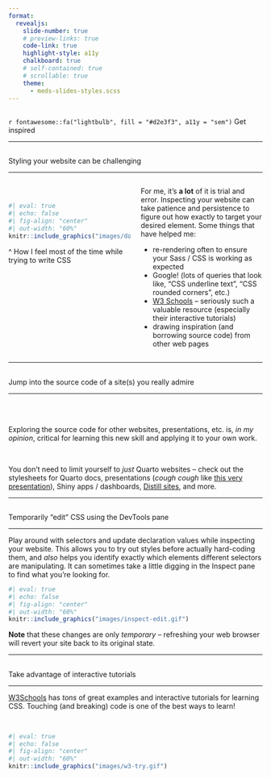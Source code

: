 ```yaml
---
format: 
  revealjs:
    slide-number: true
    # preview-links: true
    code-link: true
    highlight-style: a11y
    chalkboard: true
    # self-contained: true
    # scrollable: true
    theme: 
      - meds-slides-styles.scss
---
```


##  {#get-inspired data-menu-title="Get inspired" background="#053660"}

<div class="page-center">
<div class="custom-subtitle">`r fontawesome::fa("lightbulb", fill = "#d2e3f3", a11y = "sem")` Get inspired</div>
</div>

---

##  {#styling-challenges data-menu-title="Styling = lots of trial & error"}

[Styling your website can be challenging]{.slide-title}

<hr>

:::: {.columns}

::: {.column width="50%"}

<br>

```r
#| eval: true 
#| echo: false
#| fig-align: "center"
#| out-width: "60%" 
knitr::include_graphics("images/dont-know.gif")
```

::: {.body-text-s .gray-text .center-text .topbr}
^ How I feel most of the time while trying to write CSS
:::

:::

::: {.column width="50%"}

::: {.body-text}
For me, it’s **a lot** of it is trial and error. Inspecting your website can take patience and persistence to figure out how exactly to target your desired element. Some things that have helped me:
<!-- ...and honestly, ***a lot*** of it is trial and error. Inspecting (*reminder: right-click on an element in your website preview and choose "Inspect"*) your website can take patience and persistence to figure out how exactly to target your desired element. -->
:::

::: incremental
::: {.body-text}
- re-rendering often to ensure your Sass / CSS is working as expected
- Google! (lots of queries that look like, “CSS underline text”, “CSS rounded corners”, etc.)
- [W3 Schools](https://www.w3schools.com/css/default.asp) – seriously such a valuable resource (especially their interactive tutorials)
- drawing inspiration (and borrowing source code) from other web pages
:::
:::

:::

::::

---

##  {#learn-from-others data-menu-title="Learn from others"}

[Jump into the source code of a site(s) you really admire]{.slide-title2}

<hr>

<br>
<br>

::: {.center-text .body-text-m}
Exploring the source code for other websites, presentations, etc. is, *in my opinion*, critical for learning this new skill and applying it to your own work.
:::

<br>

::: {.center-text .body-text-m}
You don't need to limit yourself to *just* Quarto websites -- check out the stylesheets for Quarto docs, presentations (*cough cough* like [this very presentation](https://github.com/UCSB-MEDS/customizing-quarto-websites)), Shiny apps / dashboards, [Distill sites](https://distillery.rbind.io/), and more.
:::

<!-- ##  {#look-at-other-sites data-menu-title="Look at other websites"} -->

<!-- [Check out source code (specifically the stylesheets) of other sites]{.slide-title2} -->

<!-- <hr> -->

<!-- . . .  -->

<!-- ::: {.body-text .topbr .bottombr} -->
<!-- **{{< fa angle-right >}}** Learn from others! Exploring the source code for other websites, presentations, etc. is, in my opinion, critical for learning this new skill and applying it to your own work. -->
<!-- ::: -->

<!-- . . .  -->

<!-- ::: {.body-text .topbr .bottombr} -->
<!-- **{{< fa angle-right >}}** More and more Quarto websites are popping up all the time -- Twitter is (or at least was...) a great spot to find folks sharing their sites (I'll never stop obsessing over [Maya Gans' Quarto site](https://maya.rbind.io/)). You can also explore the source code and stylesheets for Quarto presentations (*cough cough,* like [this very presentation](https://github.com/UCSB-MEDS/customizing-quarto-websites)), books, and more. **My approach for getting started:** Find a page element that you like and look at the HTML. Identify the HTML tag (e.g. `<h1>`) and if it has any additional selectors (e.g. class or ID selectors). Head over to the stylesheet and search for any relevant selectors to see how they were created. -->
<!-- ::: -->

<!-- . . .  -->

<!-- ::: {.body-text .topbr .bottombr} -->
<!-- **{{< fa angle-right >}}** And don't limit yourself to Quarto sites! Check out [The Distillery Showcase](https://distillery.rbind.io/), which links to a long list of websites built with R's `{distill}` package (**Note:** the `{distill}` framework *is* a bit different -- when exploring `.css` files, look for CSS selectors beneath the section `/*-- Additional custom styles --*/`). -->
<!-- ::: -->

---

##  {#inspect-edit data-menu-title="'Edit' while you Inspect"}

[Temporarily "edit" CSS using the DevTools pane]{.slide-title2}

<hr>

::: {.body-text-s}
Play around with selectors and update declaration values while inspecting your website. This allows you to try out styles before actually hard-coding them, and *also* helps you identify exactly which elements different selectors are manipulating. It can sometimes take a little digging in the Inspect pane to find what you're looking for.
:::

```r
#| eval: true 
#| echo: false
#| fig-align: "center"
#| out-width: "60%" 
knitr::include_graphics("images/inspect-edit.gif")
```

::: {.footer}
**Note** that these changes are only *temporary* -- refreshing your web browser will revert your site back to its original state.
:::

---

##  {#interactive-tutorials data-menu-title="Interactive tutorials"}

[Take advantage of interactive tutorials]{.slide-title}

<hr>

::: {.body-text .bottombr}
[W3Schools](https://www.w3schools.com/css/default.asp) has *tons* of great examples and interactive tutorials for learning CSS. Touching (and breaking) code is one of the best ways to learn!
:::

<br>

```r
#| eval: true 
#| echo: false
#| fig-align: "center"
#| out-width: "60%" 
knitr::include_graphics("images/w3-try.gif")
```
